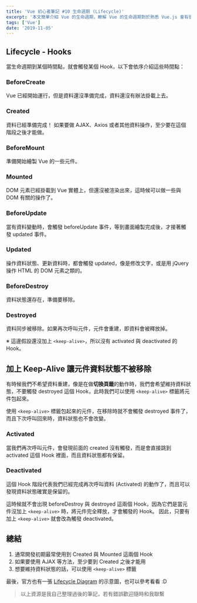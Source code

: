 ```yaml
---
title: 'Vue 初心者筆記 #10 生命週期 (Lifecycle)'
excerpt: '本文簡單介紹 Vue 的生命週期，瞭解 Vue 的生命週期對於熟悉 Vue.js 會有很大的幫助。'
tags: ['Vue']
date: '2019-11-05'
---
```


## Lifecycle - Hooks

當生命週期到某個時間點，就會觸發某個 Hook，以下會依序介紹這些時間點：

### BeforeCreate

Vue 已經開始運行，但是資料還沒準備完成，資料還沒有辦法掛載上去。

### Created

資料已經準備完成！
如果要做 AJAX、Axios 或者其他資料操作，至少要在這個階段之後才能做。

### BeforeMount

準備開始繪製 Vue 的一些元件。

### Mounted

DOM 元素已經掛載到 Vue 實體上，但還沒被渲染出來，這時候可以做一些與 DOM 有關的操作了。

### BeforeUpdate

當有資料變動時，會觸發 beforeUpdate 事件，等到畫面繪製完成後，才接著觸發 updated 事件。

### Updated

操作資料狀態、更新資料時，都會觸發 updated，像是修改文字，或是用 jQuery 操作 HTML 的 DOM 元素之類的。

### BeforeDestroy

資料狀態還存在，準備要移除。

### Destroyed

資料同步被移除。如果再次呼叫元件，元件會重建，即資料會被釋放掉。

※ 這邊假設還沒加上 `<keep-alive>`，所以沒有 activated 與 deactivated 的 Hook。

## 加上 Keep-Alive 讓元件資料狀態不被移除

有時候我們不希望資料重建，像是在做**切換頁籤**的動作時，我們會希望維持資料狀態，不要觸發 destroyed 這個 Hook，此時我們可以使用 `<keep-alive>` 標籤將元件包起來。

使用 `<keep-alive>` 標籤包起來的元件，在移除時就不會觸發 destroyed 事件了，而且下次呼叫回來時，資料狀態也不會改變。

### Activated

當我們再次呼叫元件，會發現前面的 created 沒有觸發，而是會直接跳到 activated 這個 Hook 裡面，而且資料狀態都有保留。

### Deactivated

這個 Hook 階段代表我們已經完成再次呼叫資料 (Activated) 的動作了，而且可以發現資料狀態確實是保留的。

這時候就不會出現 beforeDestroy 與 destroyed 這兩個 Hook，因為它們是當元件沒加上 `<keep-alive>` 時，將元件完全釋放，才會觸發的 Hook。
因此，只要有加上 `<keep-alive>` 就會改為觸發 deactivated。

## 總結

1. 通常開發初期最常使用到 Created 與 Mounted 這兩個 Hook
2. 如果要使用 AJAX 等方法，至少要到 Created 之後才能用
3. 想要維持資料狀態的話，可以使用 `<keep-alive>` 標籤

最後，官方也有一張 [Lifecycle Diagram](https://vuejs.org/images/lifecycle.png) 的示意圖，也可以參考看看 :D

> 以上資源是我自己整理過後的筆記，若有錯誤歡迎隨時和我聯繫
